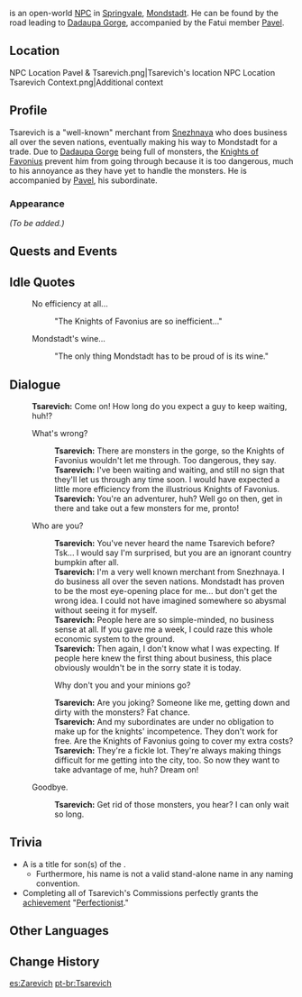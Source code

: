 {{Meta
<!-- REMOVE THIS TEMPLATE AFTER ADDING MISSING INFO -->
|missing_NPC_profile  = yes
}}
{{Character Infobox
|image            = NPC Tsarevich.png
|region           = Snezhnaya
|location         = Mondstadt
|type             = Open-World NPC
}}
{{Lang|'''Tsarevich'''|ru=Царевич|ru_rm=Tsarevich}} is an open-world [[NPC]] in [[Springvale]], [[Mondstadt]]. He can be found by the road leading to [[Dadaupa Gorge]], accompanied by the Fatui member [[Pavel]].

==Location==
<gallery>
NPC Location Pavel & Tsarevich.png|Tsarevich's location
NPC Location Tsarevich Context.png|Additional context
</gallery>

==Profile==
Tsarevich is a "well-known" merchant from [[Snezhnaya]] who does business all over the seven nations, eventually making his way to Mondstadt for a trade. Due to [[Dadaupa Gorge]] being full of monsters, the [[Knights of Favonius]] prevent him from going through because it is too dangerous, much to his annoyance as they have yet to handle the monsters. He is accompanied by [[Pavel]], his subordinate.

===Appearance===
''(To be added.)''

==Quests and Events==
{{Quests and Events}}

==Idle Quotes==
{{Dialogue Start}}
: {{DIcon|Idle}} No efficiency at all...
:: {{A|VO Tsarevich 01.ogg}} "The Knights of Favonius are so inefficient..."
: {{DIcon|Idle}} Mondstadt's wine...
:: {{A|VO Tsarevich 02.ogg}} "The only thing Mondstadt has to be proud of is its wine."
{{Dialogue End}}

==Dialogue==
{{Dialogue Start}}
:'''Tsarevich:''' Come on! How long do you expect a guy to keep waiting, huh!?
:{{DIcon}} What's wrong?
::'''Tsarevich:''' There are monsters in the gorge, so the Knights of Favonius wouldn't let me through. Too dangerous, they say.
::'''Tsarevich:''' I've been waiting and waiting, and still no sign that they'll let us through any time soon. I would have expected a little more efficiency from the illustrious Knights of Favonius.
::'''Tsarevich:''' You're an adventurer, huh? Well go on then, get in there and take out a few monsters for me, pronto!
:{{DIcon}} Who are you?
::'''Tsarevich:''' You've never heard the name Tsarevich before? Tsk... I would say I'm surprised, but you are an ignorant country bumpkin after all.
::'''Tsarevich:''' I'm a very well known merchant from Snezhnaya. I do business all over the seven nations. Mondstadt has proven to be the most eye-opening place for me... but don't get the wrong idea. I could not have imagined somewhere so abysmal without seeing it for myself.
::'''Tsarevich:''' People here are so simple-minded, no business sense at all. If you gave me a week, I could raze this whole economic system to the ground.
::'''Tsarevich:''' Then again, I don't know what I was expecting. If people here knew the first thing about business, this place obviously wouldn't be in the sorry state it is today.
::{{DIcon}} Why don't you and your minions go?
::'''Tsarevich:''' Are you joking? Someone like me, getting down and dirty with the monsters? Fat chance.
::'''Tsarevich:''' And my subordinates are under no obligation to make up for the knights' incompetence. They don't work for free. Are the Knights of Favonius going to cover my extra costs?
::'''Tsarevich:''' They're a fickle lot. They're always making things difficult for me getting into the city, too. So now they want to take advantage of me, huh? Dream on!
:{{DIcon}} Goodbye.
::'''Tsarevich:''' Get rid of those monsters, you hear? I can only wait so long.
{{Dialogue End}}

==Trivia==
* A {{Lang|"{{w|tsarevich}}"|ru={{wt|царевич}}|ru_rm=tsarevich}} is a title for son(s) of the {{w|tsar}}.
** Furthermore, his name is not a valid stand-alone name in any naming convention.
* Completing all of Tsarevich's Commissions perfectly grants the [[achievement]] "[[Perfectionist]]."

==Other Languages==
{{Other Languages
|en      = Tsarevich
|zhs     = 查耶维奇
|zhs_rm  = Cháyēwéiqí
|zht     = 察列維奇
|zht_rm  = Chálièwéiqí
|ja      = ツァレーヴィチ
|ja_rm   = Tsareevichi
|ko      = 짜레비치
|es      = Tsarevich
|fr      = Tsarevich
|ru      = Царевич
|th      = Tsarevich
|vi      = Tsarevich
|de      = Tsarevich
|id      = Tsarevich
|pt      = Tsarevich
|tr      = Çareviç
|it      = Tsarevich
}}

==Change History==
{{Change History|1.0}}

[[es:Zarevich]]
[[pt-br:Tsarevich]]